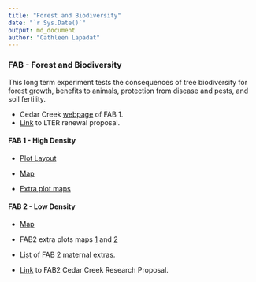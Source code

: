 ---
title: "Forest and Biodiversity"
date: "`r Sys.Date()`"
output: md_document
author: "Cathleen Lapadat"
---
### FAB - Forest and Biodiversity

This long term experiment tests the consequences of tree biodiversity for forest growth, benefits to animals, protection from disease and pests, and soil fertility.  

*  Cedar Creek [webpage](https://www.cedarcreek.umn.edu/research/experiments/e271) of FAB 1.  
*  [Link](https://drive.google.com/file/d/10ao9EPqfDH4tNasWDOflgD_vNjhX4qWG/view?usp=sharing) to LTER renewal proposal. 

#### FAB 1 - High Density  

*  [Plot Layout](https://docs.google.com/spreadsheets/d/1VIs6ZAfZzzmTPHz2xQ8-L-tdguxjdt7M/edit?usp=sharing&ouid=117278050553426340443&rtpof=true&sd=true)  

*  [Map](https://drive.google.com/file/d/1lwET9O_mKjS2TuVV4UbKdc_4qoujiSEs/view?usp=sharing)  

*  [Extra plot maps](https://drive.google.com/file/d/1qbQ9mznZh2vCK3a2ni6HP2kSh_R-EorU/view?usp=sharing)  

#### FAB 2 - Low Density

*  [Map](https://drive.google.com/file/d/1_8fEpu-Wv3GCJ49nwaNUKYCmab6APDCU/view?usp=sharing)  

*  FAB2 extra plots maps [1](https://drive.google.com/file/d/1t5n4MzeFt0zVGcrKCc2LEQ6iqAK1grtj/view?usp=sharing) and [2](https://drive.google.com/file/d/1-4J6fnoq15Zf2X2iRFlYa6bDMfW_lIw5/view?usp=sharing)  

*  [List](https://docs.google.com/spreadsheets/d/1jzuTqeNJpCjljMNGv_r9ICqQubZSwKE-/edit?usp=sharing&ouid=117278050553426340443&rtpof=true&sd=true) of FAB 2 maternal extras.   

*  [Link](https://drive.google.com/file/d/1SnALIYrNLDOmWsSK1GH1tPxHo52Exm-A/view?usp=sharing) to FAB2 Cedar Creek Research Proposal.   


